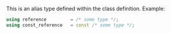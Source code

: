 This is an alias type defined within the class definition. Example:

```cpp
using reference			= /* some type */;
using const_reference	= const /* some type */;
```